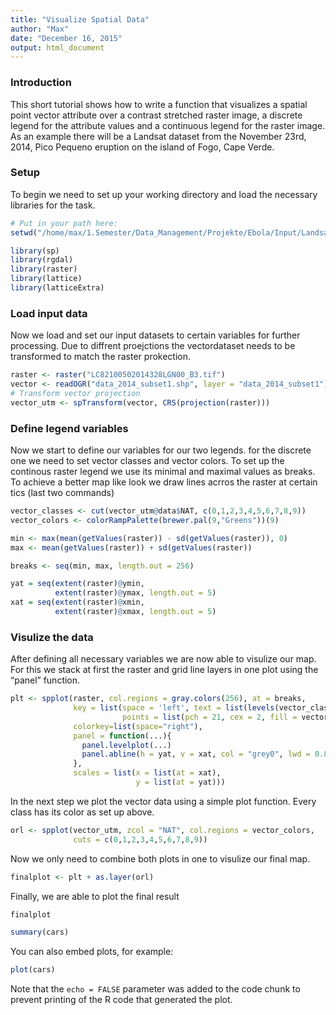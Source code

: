 ```yaml
---
title: "Visualize Spatial Data"
author: "Max"
date: "December 16, 2015"
output: html_document
---
```


### Introduction ###

This short tutorial shows how to write a function that visualizes a spatial 
point vector attribute over a contrast stretched raster image, a discrete legend 
for the attribute values and a continuous legend for the raster image. As an 
example there will be a Landsat dataset from the November 23rd, 2014, Pico
Pequeno eruption on the island of Fogo, Cape Verde.

### Setup ###

To begin we need to set up your working directory and load the necessary 
libraries for the task.

```r
# Put in your path here:
setwd("/home/max/1.Semester/Data_Management/Projekte/Ebola/Input/Landsat/")

library(sp)
library(rgdal)
library(raster)
library(lattice)
library(latticeExtra)

```

### Load input data ###

Now we load and set our input datasets to certain variables for further 
processing. Due to diffrent proejctions the vectordataset needs to be 
transformed to match the raster prokection.


```r
raster <- raster("LC82100502014328LGN00_B3.tif")
vector <- readOGR("data_2014_subset1.shp", layer = "data_2014_subset1")
# Transform vector projection 
vector_utm <- spTransform(vector, CRS(projection(raster)))
```

### Define legend variables ###
Now we start to define our variables for our two legends. for the discrete one 
we need to set vector classes and vector colors. To set up the continous raster 
legend we use its minimal and maximal values as breaks. To achieve a better
map like look we draw lines acrros the raster at certain tics (last two commands)

```r
vector_classes <- cut(vector_utm@data$NAT, c(0,1,2,3,4,5,6,7,8,9))
vector_colors <- colorRampPalette(brewer.pal(9,"Greens"))(9)

min <- max(mean(getValues(raster)) - sd(getValues(raster)), 0)
max <- mean(getValues(raster)) + sd(getValues(raster))

breaks <- seq(min, max, length.out = 256)

yat = seq(extent(raster)@ymin, 
          extent(raster)@ymax, length.out = 5)
xat = seq(extent(raster)@xmin, 
          extent(raster)@xmax, length.out = 5)
```

### Visulize the data ###

After defining all necessary variables we are now able to visulize our map. For 
this we stack at first the raster and grid line layers in one plot 
using the "panel" function.

```r
plt <- spplot(raster, col.regions = gray.colors(256), at = breaks,
              key = list(space = 'left', text = list(levels(vector_classes)), 
                         points = list(pch = 21, cex = 2, fill = vector_colors)),
              colorkey=list(space="right"),
              panel = function(...){
                panel.levelplot(...)
                panel.abline(h = yat, v = xat, col = "grey0", lwd = 0.8, lty = 3) 
              },
              scales = list(x = list(at = xat),
                            y = list(at = yat)))
```

In the next step we plot the vector data using a simple plot function. Every
class has its color as set up above.

```R
orl <- spplot(vector_utm, zcol = "NAT", col.regions = vector_colors, 
              cuts = c(0,1,2,3,4,5,6,7,8,9))
```

Now we only need to combine both plots in one to visulize our final 
map.

```R
finalplot <- plt + as.layer(orl)
```

Finally, we are able to plot the final result

```R
finalplot
```
```r
summary(cars)
```

You can also embed plots, for example:

```r
plot(cars)
```

Note that the `echo = FALSE` parameter was added to the code chunk to prevent printing of the R code that generated the plot.
